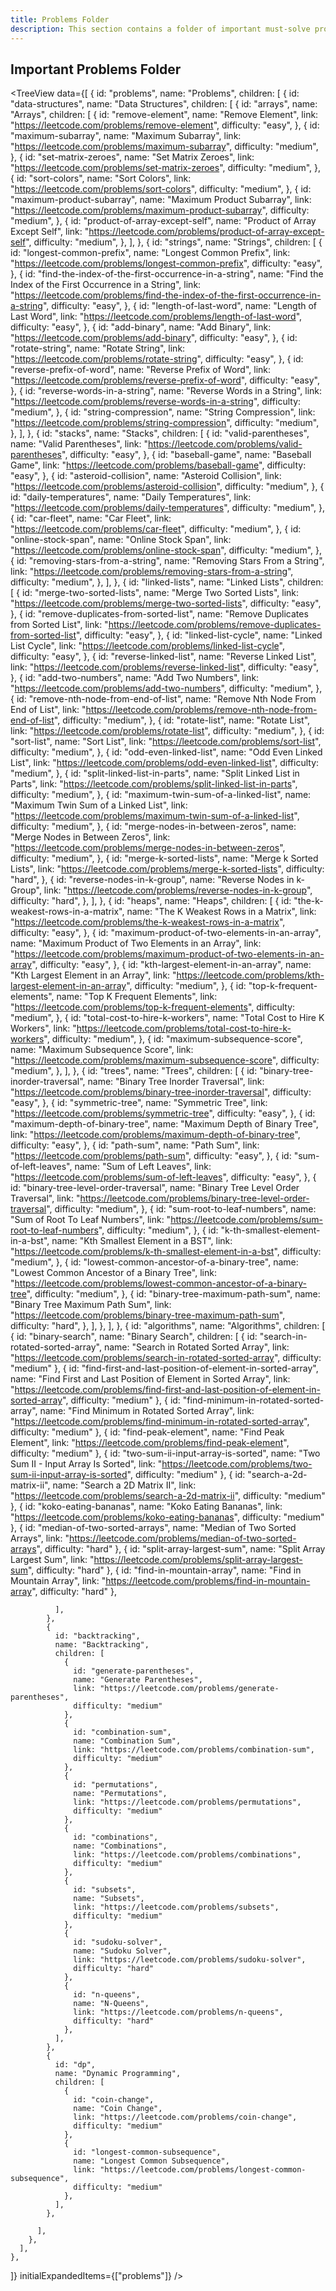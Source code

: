 ```yaml
---
title: Problems Folder
description: This section contains a folder of important must-solve problems.
---
```


## <HoverUnderline>Important Problems Folder</HoverUnderline>

<TreeView
  data={[
    {
      id: "problems",
      name: "Problems",
      children: [
        {
          id: "data-structures",
          name: "Data Structures",
          children: [
            {
              id: "arrays",
              name: "Arrays",
              children: [
                {
                  id: "remove-element",
                  name: "Remove Element",
                  link: "https://leetcode.com/problems/remove-element",
                  difficulty: "easy",
                },
                {
                  id: "maximum-subarray",
                  name: "Maximum Subarray",
                  link: "https://leetcode.com/problems/maximum-subarray",
                  difficulty: "medium",
                },
                {
                  id: "set-matrix-zeroes",
                  name: "Set Matrix Zeroes",
                  link: "https://leetcode.com/problems/set-matrix-zeroes",
                  difficulty: "medium",
                },
                {
                  id: "sort-colors",
                  name: "Sort Colors",
                  link: "https://leetcode.com/problems/sort-colors",
                  difficulty: "medium",
                },
                {
                  id: "maximum-product-subarray",
                  name: "Maximum Product Subarray",
                  link: "https://leetcode.com/problems/maximum-product-subarray",
                  difficulty: "medium",
                },
                {
                  id: "product-of-array-except-self",
                  name: "Product of Array Except Self",
                  link: "https://leetcode.com/problems/product-of-array-except-self",
                  difficulty: "medium",
                },
              ],
            },
            {
              id: "strings",
              name: "Strings",
              children: [
                {
                  id: "longest-common-prefix",
                  name: "Longest Common Prefix",
                  link: "https://leetcode.com/problems/longest-common-prefix",
                  difficulty: "easy",
                },
                {
                  id: "find-the-index-of-the-first-occurrence-in-a-string",
                  name: "Find the Index of the First Occurrence in a String",
                  link: "https://leetcode.com/problems/find-the-index-of-the-first-occurrence-in-a-string",
                  difficulty: "easy",
                },
                {
                  id: "length-of-last-word",
                  name: "Length of Last Word",
                  link: "https://leetcode.com/problems/length-of-last-word",
                  difficulty: "easy",
                },
                {
                  id: "add-binary",
                  name: "Add Binary",
                  link: "https://leetcode.com/problems/add-binary",
                  difficulty: "easy",
                },
                {
                  id: "rotate-string",
                  name: "Rotate String",
                  link: "https://leetcode.com/problems/rotate-string",
                  difficulty: "easy",
                },
                {
                  id: "reverse-prefix-of-word",
                  name: "Reverse Prefix of Word",
                  link: "https://leetcode.com/problems/reverse-prefix-of-word",
                  difficulty: "easy",
                },
                {
                  id: "reverse-words-in-a-string",
                  name: "Reverse Words in a String",
                  link: "https://leetcode.com/problems/reverse-words-in-a-string",
                  difficulty: "medium",
                },
                {
                  id: "string-compression",
                  name: "String Compression",
                  link: "https://leetcode.com/problems/string-compression",
                  difficulty: "medium",
                },
              ],
            },
            {
              id: "stacks",
              name: "Stacks",
              children: [
                {
                  id: "valid-parentheses",
                  name: "Valid Parentheses",
                  link: "https://leetcode.com/problems/valid-parentheses",
                  difficulty: "easy",
                },
                {
                  id: "baseball-game",
                  name: "Baseball Game",
                  link: "https://leetcode.com/problems/baseball-game",
                  difficulty: "easy",
                },
                {
                  id: "asteroid-collision",
                  name: "Asteroid Collision",
                  link: "https://leetcode.com/problems/asteroid-collision",
                  difficulty: "medium",
                },
                {
                  id: "daily-temperatures",
                  name: "Daily Temperatures",
                  link: "https://leetcode.com/problems/daily-temperatures",
                  difficulty: "medium",
                },
                {
                  id: "car-fleet",
                  name: "Car Fleet",
                  link: "https://leetcode.com/problems/car-fleet",
                  difficulty: "medium",
                },
                {
                  id: "online-stock-span",
                  name: "Online Stock Span",
                  link: "https://leetcode.com/problems/online-stock-span",
                  difficulty: "medium",
                },
                {
                  id: "removing-stars-from-a-string",
                  name: "Removing Stars From a String",
                  link: "https://leetcode.com/problems/removing-stars-from-a-string",
                  difficulty: "medium",
                },
              ],
            },
            {
              id: "linked-lists",
              name: "Linked Lists",
              children: [
                {
                  id: "merge-two-sorted-lists",
                  name: "Merge Two Sorted Lists",
                  link: "https://leetcode.com/problems/merge-two-sorted-lists",
                  difficulty: "easy",
                },
                {
                  id: "remove-duplicates-from-sorted-list",
                  name: "Remove Duplicates from Sorted List",
                  link: "https://leetcode.com/problems/remove-duplicates-from-sorted-list",
                  difficulty: "easy",
                },
                {
                  id: "linked-list-cycle",
                  name: "Linked List Cycle",
                  link: "https://leetcode.com/problems/linked-list-cycle",
                  difficulty: "easy",
                },
                {
                  id: "reverse-linked-list",
                  name: "Reverse Linked List",
                  link: "https://leetcode.com/problems/reverse-linked-list",
                  difficulty: "easy",
                },
                {
                  id: "add-two-numbers",
                  name: "Add Two Numbers",
                  link: "https://leetcode.com/problems/add-two-numbers",
                  difficulty: "medium",
                },
                {
                  id: "remove-nth-node-from-end-of-list",
                  name: "Remove Nth Node From End of List",
                  link: "https://leetcode.com/problems/remove-nth-node-from-end-of-list",
                  difficulty: "medium",
                },
                {
                  id: "rotate-list",
                  name: "Rotate List",
                  link: "https://leetcode.com/problems/rotate-list",
                  difficulty: "medium",
                },
                {
                  id: "sort-list",
                  name: "Sort List",
                  link: "https://leetcode.com/problems/sort-list",
                  difficulty: "medium",
                },
                {
                  id: "odd-even-linked-list",
                  name: "Odd Even Linked List",
                  link: "https://leetcode.com/problems/odd-even-linked-list",
                  difficulty: "medium",
                },
                {
                  id: "split-linked-list-in-parts",
                  name: "Split Linked List in Parts",
                  link: "https://leetcode.com/problems/split-linked-list-in-parts",
                  difficulty: "medium",
                },
                {
                  id: "maximum-twin-sum-of-a-linked-list",
                  name: "Maximum Twin Sum of a Linked List",
                  link: "https://leetcode.com/problems/maximum-twin-sum-of-a-linked-list",
                  difficulty: "medium",
                },
                {
                  id: "merge-nodes-in-between-zeros",
                  name: "Merge Nodes in Between Zeros",
                  link: "https://leetcode.com/problems/merge-nodes-in-between-zeros",
                  difficulty: "medium",
                },
                {
                  id: "merge-k-sorted-lists",
                  name: "Merge k Sorted Lists",
                  link: "https://leetcode.com/problems/merge-k-sorted-lists",
                  difficulty: "hard",
                },
                {
                  id: "reverse-nodes-in-k-group",
                  name: "Reverse Nodes in k-Group",
                  link: "https://leetcode.com/problems/reverse-nodes-in-k-group",
                  difficulty: "hard",
                },
              ],
            },
            {
              id: "heaps",
              name: "Heaps",
              children: [
                {
                  id: "the-k-weakest-rows-in-a-matrix",
                  name: "The K Weakest Rows in a Matrix",
                  link: "https://leetcode.com/problems/the-k-weakest-rows-in-a-matrix",
                  difficulty: "easy",
                },
                {
                  id: "maximum-product-of-two-elements-in-an-array",
                  name: "Maximum Product of Two Elements in an Array",
                  link: "https://leetcode.com/problems/maximum-product-of-two-elements-in-an-array",
                  difficulty: "easy",
                },
                {
                  id: "kth-largest-element-in-an-array",
                  name: "Kth Largest Element in an Array",
                  link: "https://leetcode.com/problems/kth-largest-element-in-an-array",
                  difficulty: "medium",
                },
                {
                  id: "top-k-frequent-elements",
                  name: "Top K Frequent Elements",
                  link: "https://leetcode.com/problems/top-k-frequent-elements",
                  difficulty: "medium",
                },
                {
                  id: "total-cost-to-hire-k-workers",
                  name: "Total Cost to Hire K Workers",
                  link: "https://leetcode.com/problems/total-cost-to-hire-k-workers",
                  difficulty: "medium",
                },
                {
                  id: "maximum-subsequence-score",
                  name: "Maximum Subsequence Score",
                  link: "https://leetcode.com/problems/maximum-subsequence-score",
                  difficulty: "medium",
                },
              ],
            },
            {
              id: "trees",
              name: "Trees",
              children: [
                {
                  id: "binary-tree-inorder-traversal",
                  name: "Binary Tree Inorder Traversal",
                  link: "https://leetcode.com/problems/binary-tree-inorder-traversal",
                  difficulty: "easy",
                },
                {
                  id: "symmetric-tree",
                  name: "Symmetric Tree",
                  link: "https://leetcode.com/problems/symmetric-tree",
                  difficulty: "easy",
                },
                {
                  id: "maximum-depth-of-binary-tree",
                  name: "Maximum Depth of Binary Tree",
                  link: "https://leetcode.com/problems/maximum-depth-of-binary-tree",
                  difficulty: "easy",
                },
                {
                  id: "path-sum",
                  name: "Path Sum",
                  link: "https://leetcode.com/problems/path-sum",
                  difficulty: "easy",
                },
                {
                  id: "sum-of-left-leaves",
                  name: "Sum of Left Leaves",
                  link: "https://leetcode.com/problems/sum-of-left-leaves",
                  difficulty: "easy",
                },
                {
                  id: "binary-tree-level-order-traversal",
                  name: "Binary Tree Level Order Traversal",
                  link: "https://leetcode.com/problems/binary-tree-level-order-traversal",
                  difficulty: "medium",
                },
                {
                  id: "sum-root-to-leaf-numbers",
                  name: "Sum of Root To Leaf Numbers",
                  link: "https://leetcode.com/problems/sum-root-to-leaf-numbers",
                  difficulty: "medium",
                },
                {
                  id: "k-th-smallest-element-in-a-bst",
                  name: "Kth Smallest Element in a BST",
                  link: "https://leetcode.com/problems/k-th-smallest-element-in-a-bst",
                  difficulty: "medium",
                },
                {
                  id: "lowest-common-ancestor-of-a-binary-tree",
                  name: "Lowest Common Ancestor of a Binary Tree",
                  link: "https://leetcode.com/problems/lowest-common-ancestor-of-a-binary-tree",
                  difficulty: "medium",
                },
                {
                  id: "binary-tree-maximum-path-sum",
                  name: "Binary Tree Maximum Path Sum",
                  link: "https://leetcode.com/problems/binary-tree-maximum-path-sum",
                  difficulty: "hard",
                },
              ],
            },
          ],
        },
        {
          id: "algorithms",
          name: "Algorithms",
          children: [
            {
              id: "binary-search",
              name: "Binary Search",
              children: [
                {
                  id: "search-in-rotated-sorted-array",
                  name: "Search in Rotated Sorted Array",
                  link: "https://leetcode.com/problems/search-in-rotated-sorted-array",
                  difficulty: "medium"
                },
                {
                  id: "find-first-and-last-position-of-element-in-sorted-array",
                  name: "Find First and Last Position of Element in Sorted Array",
                  link: "https://leetcode.com/problems/find-first-and-last-position-of-element-in-sorted-array",
                  difficulty: "medium"
                },
                {
                  id: "find-minimum-in-rotated-sorted-array",
                  name: "Find Minimum in Rotated Sorted Array",
                  link: "https://leetcode.com/problems/find-minimum-in-rotated-sorted-array",
                  difficulty: "medium"
                },
                {
                  id: "find-peak-element",
                  name: "Find Peak Element",
                  link: "https://leetcode.com/problems/find-peak-element",
                  difficulty: "medium"
                },
                {
                  id: "two-sum-ii-input-array-is-sorted",
                  name: "Two Sum II - Input Array Is Sorted",
                  link: "https://leetcode.com/problems/two-sum-ii-input-array-is-sorted",
                  difficulty: "medium"
                },
                {
                  id: "search-a-2d-matrix-ii",
                  name: "Search a 2D Matrix II",
                  link: "https://leetcode.com/problems/search-a-2d-matrix-ii",
                  difficulty: "medium"
                },
                {
                  id: "koko-eating-bananas",
                  name: "Koko Eating Bananas",
                  link: "https://leetcode.com/problems/koko-eating-bananas",
                  difficulty: "medium"
                },
                {
                  id: "median-of-two-sorted-arrays",
                  name: "Median of Two Sorted Arrays",
                  link: "https://leetcode.com/problems/median-of-two-sorted-arrays",
                  difficulty: "hard"
                },
                {
                  id: "split-array-largest-sum",
                  name: "Split Array Largest Sum",
                  link: "https://leetcode.com/problems/split-array-largest-sum",
                  difficulty: "hard"
                },
                {
                  id: "find-in-mountain-array",
                  name: "Find in Mountain Array",
                  link: "https://leetcode.com/problems/find-in-mountain-array",
                  difficulty: "hard"
                },
                
              ],
            },
            {
              id: "backtracking",
              name: "Backtracking",
              children: [
                {
                  id: "generate-parentheses",
                  name: "Generate Parentheses",
                  link: "https://leetcode.com/problems/generate-parentheses",
                  difficulty: "medium"
                },
                {
                  id: "combination-sum",
                  name: "Combination Sum",
                  link: "https://leetcode.com/problems/combination-sum",
                  difficulty: "medium"
                },
                {
                  id: "permutations",
                  name: "Permutations",
                  link: "https://leetcode.com/problems/permutations",
                  difficulty: "medium"
                },
                {
                  id: "combinations",
                  name: "Combinations",
                  link: "https://leetcode.com/problems/combinations",
                  difficulty: "medium"
                },
                {
                  id: "subsets",
                  name: "Subsets",
                  link: "https://leetcode.com/problems/subsets",
                  difficulty: "medium"
                },
                {
                  id: "sudoku-solver",
                  name: "Sudoku Solver",
                  link: "https://leetcode.com/problems/sudoku-solver",
                  difficulty: "hard"
                },
                {
                  id: "n-queens",
                  name: "N-Queens",
                  link: "https://leetcode.com/problems/n-queens",
                  difficulty: "hard"
                },
              ],
            },
            {
              id: "dp",
              name: "Dynamic Programming",
              children: [
                {
                  id: "coin-change",
                  name: "Coin Change",
                  link: "https://leetcode.com/problems/coin-change",
                  difficulty: "medium"
                },
                {
                  id: "longest-common-subsequence",
                  name: "Longest Common Subsequence",
                  link: "https://leetcode.com/problems/longest-common-subsequence",
                  difficulty: "medium"
                },
              ],
            },

          ],
        },
      ],
    },
  ]}
  initialExpandedItems={["problems"]}
/>
